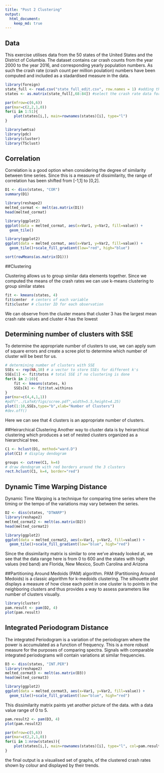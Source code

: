 ---
title: "Post 2 Clustering"
output: 
  html_document:
    keep_md: true
---
## Data
This exercise utilises data from the 50 states of the United States and the District of Columbia. The dataset contains car crash counts from the year 2000 to the year 2016, and corresponding yearly population numbers. As such the crash rate (crash count per million poulation) numbers have been computed and included as a stadardised measure in the data. 


```{r}
library(foreign)
state_full <- read.csv("state_full_edit.csv", row.names = 1) #adding the data to R
states <- as.matrix(state_full[,68:84]) #select the crash rate data for the time series clustering

par(mfrow=c(6,6))
par(mar=c(2,2,1,0))
for(i in 1:51){
    plot(states[i,], main=rownames(states)[i], type="l")
}
```

```{r}
library(wmtsa)
library(pdc)
library(cluster)
library(TSclust)
```

## Correlation

Correlation is a good option when considering the degree of similarity between time series. 
Since this is a measure of dissimilarity, the range of correlation has been shifted from [-1,1] to [0,2].


```{r}
D1 <- diss(states, "COR")
summary(D1)

library(reshape2)
melted_cormat <- melt(as.matrix(D1))
head(melted_cormat)

library(ggplot2)
ggplot(data = melted_cormat, aes(x=Var1, y=Var2, fill=value)) + 
  geom_tile()

library(ggplot2)
ggplot(data = melted_cormat, aes(x=Var1, y=Var2, fill=value)) + 
  geom_tile()+scale_fill_gradient(low="red", high="blue")
```


```{r}
sort(rowMeans(as.matrix(D1)))
```

##Clustering

Clustering allows us to group similar data elements together.
Since we computed the means of the crash rates we can use k-means clustering to group similar states

```{r}
fit <- kmeans(states, 4)
fit$center  # centers of each variable
fit$cluster # cluster ID for each observation
```
We can observe from the cluster means that cluster 3 has the largest mean crash rate values and cluster 4 has the lowest

## Determining number of clusters with SSE

To determine the appropriate number of clusters to use, we can apply sum of square errors and create a scree plot to determine which number of cluster will be best for us.
```{r}
# determining number of clusters with SSE
SSEs <- rep(NA,10) # a vector to store SSEs for different k's
SSEs[1] <- fit$totss # total SSE if no clustering is done
for(k in 2:10){
	fit <- kmeans(states, k)
	SSEs[k] <- fit$tot.withinss
}
par(mar=c(4,4,1,1))
#pdf("../LaTeX/figs/scree.pdf",width=5.5,height=4.25)
plot(1:10,SSEs,type="b",xlab="Number of Clusters")
#dev.off()

```
Here we can see that 4 clusters is an appropriate number of clusters.

##Heirarchical Clustering
Another way to cluster data is by heirarchical clustering which produces a set of nested clusters organized as a hierarchical tree.

```{r}
C1 <- hclust(D1, method="ward.D")
plot(C1) # display dendogram

groups <- cutree(C1, k=4)
# draw dendogram with red borders around the 3 clusters
rect.hclust(C1, k=4, border="red")
```

## Dynamic Time Warping Distance

Dynamic Time Warping is a technique for comparing time series where the timing or the tempo of the variations may vary between the series.

```{r}
D2 <- diss(states, "DTWARP")
library(reshape2)
melted_cormat2 <- melt(as.matrix(D2))
head(melted_cormat2)

library(ggplot2)
ggplot(data = melted_cormat2, aes(x=Var1, y=Var2, fill=value)) + 
  geom_tile()+scale_fill_gradient(low="blue", high="red")
```

Since the dissimilarity matrix is similar to one we've already looked at, we see that the data range here is from 0 to 600 and the states with high values (red band) are Florida, New Mexico, South Carolina and Arizona


##Partitioning Around Medoids (PAM) algorithm.
PAM (Partitioning Around Medoids) is a classic algorithm for k-medoids clustering.
The silhouette plot displays a measure of how close each point in one cluster is to points in the neighboring clusters and thus provides a way to assess parameters like number of clusters visually.

```{r}
library(cluster)
pam.result <- pam(D2, 4)
plot(pam.result)
```

## Integrated Periodogram Distance

The integrated Periodogram is a variation of the periodogram where the power is accumulated as a function of frequency. This is a more robust measure for the purposes of comparing spectra. Signals with comparable integrated periodograms will contain variations at similar frequencies.

```{r}
D3 <- diss(states, "INT.PER")
library(reshape2)
melted_cormat3 <- melt(as.matrix(D3))
head(melted_cormat3)

library(ggplot2)
ggplot(data = melted_cormat3, aes(x=Var1, y=Var2, fill=value)) + 
  geom_tile()+scale_fill_gradient(low="blue", high="red")
```

This dissimilarity matrix paints yet another picture of the data. with a data value range of 0 to 5.  

```{r}
pam.result2 <- pam(D3, 4)
plot(pam.result2)
```

```{r}
par(mfrow=c(5,6))
par(mar=c(2,2,1,0))
for(i in 1:nrow(states)){
    plot(states[i,], main=rownames(states)[i], type="l", col=pam.result$clustering[i]+1,lwd=2)
}
```

the final output is a visualised set of graphs, of the clustered crash rates shown by colour and displayed by their trends.
